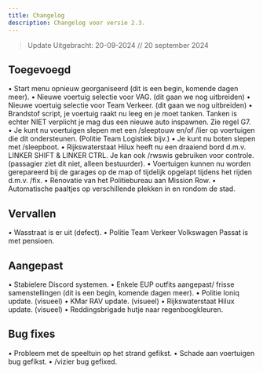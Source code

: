 ```yaml
---
title: Changelog
description: Changelog voor versie 2.3.
---
```

> Update Uitgebracht: 20-09-2024 // 20 september 2024
## Toegevoegd

• Start menu opnieuw georganiseerd (dit is een begin, komende dagen meer).
• Nieuwe voertuig selectie voor VAG. (dit gaan we nog uitbreiden)
• Nieuwe voertuig selectie voor Team Verkeer. (dit gaan we nog uitbreiden)
• Brandstof script, je voertuig raakt nu leeg en je moet tanken. Tanken is echter NIET verplicht je mag dus een nieuwe auto inspawnen. Zie regel G7.
• Je kunt nu voertuigen slepen met een /sleeptouw en/of /lier op voertuigen die dit ondersteunen. (Politie Team Logistiek bijv.)
• Je kunt nu boten slepen met /sleepboot.
• Rijkswaterstaat Hilux heeft nu een draaiend bord d.m.v. LINKER SHIFT & LINKER CTRL. Je kan ook /rwswis gebruiken voor controle. (passagier ziet dit niet, alleen bestuurder).
• Voertuigen kunnen nu worden gerepareerd bij de garages op de map of tijdelijk opgelapt tijdens het rijden d.m.v. /fix.
• Renovatie van het Politiebureau aan Mission Row.
• Automatische paaltjes op verschillende plekken in en rondom de stad.

## Vervallen

• Wasstraat is er uit (defect).
• Politie Team Verkeer Volkswagen Passat is met pensioen.

## Aangepast

• Stabielere Discord systemen.
• Enkele EUP outfits aangepast/ frisse samenstellingen (dit is een begin, komende dagen meer).
• Politie Ioniq update. (visueel)
• KMar RAV update. (visueel)
• Rijkswaterstaat Hilux update. (visueel)
• Reddingsbrigade hutje naar regenboogkleuren.

## Bug fixes

• Probleem met de speeltuin op het strand gefikst.
• Schade aan voertuigen bug gefikst.
• /vizier bug gefixed.

